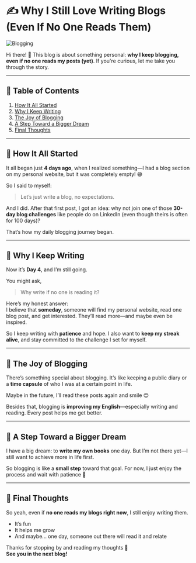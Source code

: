 # ✍️ Why I Still Love Writing Blogs (Even If No One Reads Them)

![Blogging](https://www.searchenginejournal.com/wp-content/uploads/2020/08/7-ways-a-blog-can-help-your-business-right-now-5f3c06b9eb24e-1280x720.png)

Hi there! 👋 This blog is about something personal: **why I keep blogging, even if no one reads my posts (yet)**. If you're curious, let me take you through the story.

---

## 📑 Table of Contents

1. [How It All Started](#how-it-all-started)  
2. [Why I Keep Writing](#why-i-keep-writing)  
3. [The Joy of Blogging](#the-joy-of-blogging)  
4. [A Step Toward a Bigger Dream](#a-step-toward-a-bigger-dream)  
5. [Final Thoughts](#final-thoughts)

---

<a id="how-it-all-started"></a>
## 📝 How It All Started

It all began just **4 days ago**, when I realized something—I had a blog section on my personal website, but it was completely empty! 😅

So I said to myself:  
> Let’s just write a blog, no expectations.

And I did. After that first post, I got an idea: why not join one of those **30-day blog challenges** like people do on LinkedIn (even though theirs is often for 100 days)?

That’s how my daily blogging journey began.

---

<a id="why-i-keep-writing"></a>
## 🔁 Why I Keep Writing

Now it’s **Day 4**, and I’m still going.

You might ask,  
> Why write if no one is reading it?

Here’s my honest answer:  
I believe that **someday**, someone will find my personal website, read one blog post, and get interested. They’ll read more—and maybe even be inspired.

So I keep writing with **patience** and hope. I also want to **keep my streak alive**, and stay committed to the challenge I set for myself.

---

<a id="the-joy-of-blogging"></a>
## 💛 The Joy of Blogging

There’s something special about blogging. It’s like keeping a public diary or a **time capsule** of who I was at a certain point in life.

Maybe in the future, I’ll read these posts again and smile 😊

Besides that, blogging is **improving my English**—especially writing and reading. Every post helps me get better.

---

<a id="a-step-toward-a-bigger-dream"></a>
## 📖 A Step Toward a Bigger Dream

I have a big dream: to **write my own books** one day. But I’m not there yet—I still want to achieve more in life first.

So blogging is like a **small step** toward that goal. For now, I just enjoy the process and wait with patience 🙏

---

<a id="final-thoughts"></a>
## 💬 Final Thoughts

So yeah, even if **no one reads my blogs right now**, I still enjoy writing them.

- It’s fun  
- It helps me grow  
- And maybe... one day, someone out there will read it and relate

Thanks for stopping by and reading my thoughts 💛  
**See you in the next blog!**
